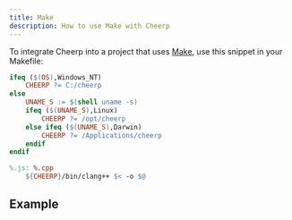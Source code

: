```yaml
---
title: Make
description: How to use Make with Cheerp
---
```



To integrate Cheerp into a project that uses [Make](https://gnu.org/software/make/), use this snippet in your Makefile:

```makefile
ifeq ($(OS),Windows_NT)
	CHEERP ?= C:/cheerp
else
	UNAME_S := $(shell uname -s)
	ifeq ($(UNAME_S),Linux)
		CHEERP ?= /opt/cheerp
	else ifeq ($(UNAME_S),Darwin)
		CHEERP ?= /Applications/cheerp
	endif
endif

%.js: %.cpp
	${CHEERP}/bin/clang++ $< -o $@
```

## Example

<LinkButton
	href="https://github.com/leaningtech/cheerp-meta/tree/master/examples/make"
	label="View full example"
	type="primary"
/>
